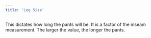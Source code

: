 ```yaml
---
title: 'Leg Size'
---
```


This dictates how long the pants will be. It is a factor of the inseam
measurement. The larger the value, the longer the pants.

